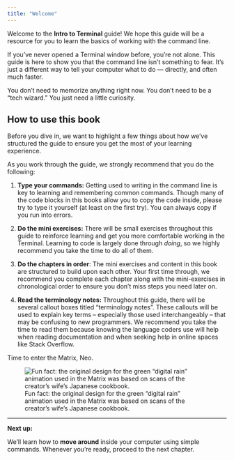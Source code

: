 ```yaml
---
title: "Welcome"
---
```


Welcome to the **Intro to Terminal** guide! We hope this guide will be a resource for you to learn the basics of working with the command line. 

If you've never opened a Terminal window before, you’re not alone. This guide is here to show you that the command line isn’t something to fear. It’s just a different way to tell your computer what to do — directly, and often much faster.

You don’t need to memorize anything right now. You don’t need to be a "tech wizard." You just need a little curiosity.

## How to use this book {.unnumbered}

Before you dive in, we want to highlight a few things about how we've structured the guide to ensure you get the most of your learning experience.

As you work through the guide, we strongly recommend that you do the following:

1. **Type your commands:** Getting used to writing in the command line is key to learning and remembering common commands. Though many of the code blocks in this books allow you to copy the code inside, please try to type it yourself (at least on the first try). You can always copy if you run into errors.

3. **Do the mini exercises:** There will be small exercises throughout this guide to reinforce learning and get you more comfortable working in the Terminal. Learning to code is largely done through *doing*, so we highly recommend you take the time to do all of them.

2. **Do the chapters in order**: The mini exercises and content in this book are structured to build upon each other. Your first time through, we recommend you complete each chapter along with the mini-exercises in chronological order to ensure you don't miss steps you need later on. 

4. **Read the terminology notes:** Throughout this guide, there will be several callout boxes titled "terminology notes". These callouts will be used to explain key terms – especially those used interchangeably – that may be confusing to new programmers. We recommend you take the time to read them because knowing the language coders use will help when reading documentation and when seeking help in online spaces like Stack Overflow.

Time to enter the Matrix, Neo.

![Fun fact: the original design for the green "digital rain" animation used in the Matrix was based on scans of the creator's wife's Japanese cookbook.](https://upload.wikimedia.org/wikipedia/commons/c/cc/Digital_rain_animation_medium_letters_shine.gif)

---

**Next up:**

We’ll learn how to **move around** inside your computer using simple commands. Whenever you're ready, proceed to the next chapter.
